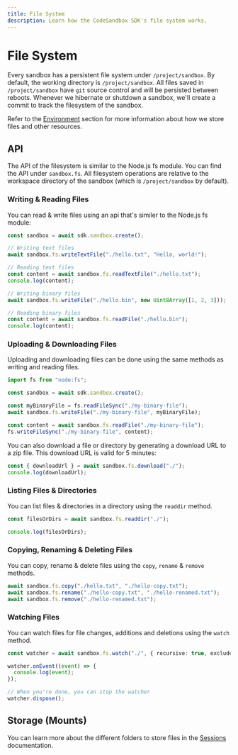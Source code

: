 ```yaml
---
title: File System
description: Learn how the CodeSandbox SDK's file system works.
---
```


# File System

Every sandbox has a persistent file system under `/project/sandbox`. By default, the working directory is `/project/sandbox`. All files saved in `/project/sandbox` have `git` source control and will be persisted between reboots. Whenever we hibernate or shutdown a sandbox, we'll create a commit to track the filesystem of the sandbox.

Refer to the [Environment](/sdk/environment) section for more information about how we store files and other resources.

## API

The API of the filesystem is similar to the Node.js fs module. You can find the API under `sandbox.fs`. All filesystem
operations are relative to the workspace directory of the sandbox (which is `/project/sandbox` by default).

### Writing & Reading Files

You can read & write files using an api that's similer to the Node.js fs module:

```ts
const sandbox = await sdk.sandbox.create();

// Writing text files
await sandbox.fs.writeTextFile("./hello.txt", "Hello, world!");

// Reading text files
const content = await sandbox.fs.readTextFile("./hello.txt");
console.log(content);

// Writing binary files
await sandbox.fs.writeFile("./hello.bin", new Uint8Array([1, 2, 3]));

// Reading binary files
const content = await sandbox.fs.readFile("./hello.bin");
console.log(content);
```

### Uploading & Downloading Files

Uploading and downloading files can be done using the same methods as writing and reading files.

```ts
import fs from "node:fs";

const sandbox = await sdk.sandbox.create();

const myBinaryFile = fs.readFileSync("./my-binary-file");
await sandbox.fs.writeFile("./my-binary-file", myBinaryFile);

const content = await sandbox.fs.readFile("./my-binary-file");
fs.writeFileSync("./my-binary-file", content);
```

You can also download a file or directory by generating a download URL to a zip file. This download URL is valid for 5 minutes:

```ts
const { downloadUrl } = await sandbox.fs.download("./");
console.log(downloadUrl);
```

### Listing Files & Directories

You can list files & directories in a directory using the `readdir` method.

```ts
const filesOrDirs = await sandbox.fs.readdir("./");

console.log(filesOrDirs);
```

### Copying, Renaming & Deleting Files

You can copy, rename & delete files using the `copy`, `rename` & `remove` methods.

```ts
await sandbox.fs.copy("./hello.txt", "./hello-copy.txt");
await sandbox.fs.rename("./hello-copy.txt", "./hello-renamed.txt");
await sandbox.fs.remove("./hello-renamed.txt");
```

### Watching Files

You can watch files for file changes, additions and deletions using the `watch` method.

```ts
const watcher = await sandbox.fs.watch("./", { recursive: true, excludes: [".git"] });

watcher.onEvent((event) => {
  console.log(event);
});

// When you're done, you can stop the watcher
watcher.dispose();
```

## Storage (Mounts)

You can learn more about the different folders to store files in the [Sessions](/sdk/sessions) documentation.
